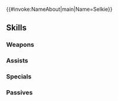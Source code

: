 {{#invoke:NameAbout|main|Name=Selkie}}{{HeroPage Tabs}}
{{Hero Infobox
|Name=Selkie
|Title=Free Spirit
|GrowthModifier=
|WeaponType=Blue Beast
|Origin=Fire Emblem Fates
|Gender=Female
|MoveType=Cavalry
|actorJP=中恵光城
|actorEN=Lexi Klein
|artist=円居雄一郎
|additionDate=February 20, 2019
|releaseDate=February 20, 2019
|poolDate=March 8, 2019
|randomStartTime=2019-03-20T07:00:00Z
|poolRarities=5
|TagID=キヌ
|InternalID=347
|Properties=specRate_202108
|cv1=11
|cv2=6901000
|description=Kaden's daughter, carrying kitsune blood. Highly curious and fearless. Ready to take on any challenge. Appears in Fire Emblem Fates.
}}
{{Stats Page
|Lv1HP=16|Lv1ATK=7|Lv1SPD=10|Lv1DEF=4|Lv1RES=9
|GRHP=45|GRATK=50|GRSPD=65|GRDEF=35|GRRES=60
}}
==Skills==
===Weapons===
{{Weapons Table
|weapon1=Whelp (Cavalry)
|weapon1Default=1
|weapon1Unlock=1
|weapon2=Yearling (Cavalry)
|weapon2Default=3
|weapon2Unlock=2
|weapon3=Adult (Cavalry)
|weapon3Default=4
|weapon3Unlock=3
|weapon4=Foxkit Fang
|weapon4Default=5
|weapon4Unlock=5
}}
===Assists===
{{Assists Table
}}
===Specials===
{{Specials Table
|special1=Chilling Wind
|special1Default=4
|special1Unlock=3
|special2=Iceberg
|special2Default=
|special2Unlock=4
}}
===Passives===
{{Passives Table
|passiveA1=Atk/Spd Bond 1
|passiveA2=Atk/Spd Bond 2
|passiveA3=Atk/Spd Bond 3
|passiveA1Unlock=3
|passiveA2Unlock=4
|passiveA3Unlock=5
|passiveB1=Sabotage Atk 1
|passiveB2=Sabotage Atk 2
|passiveB3=Sabotage Atk 3
|passiveB1Unlock=3
|passiveB2Unlock=4
|passiveB3Unlock=5
|passiveC1=Even Res Wave 1
|passiveC2=Even Res Wave 2
|passiveC3=Even Res Wave 3
|passiveC1Unlock=1
|passiveC2Unlock=2
|passiveC3Unlock=4
}}
{{Heroes Navbox}}